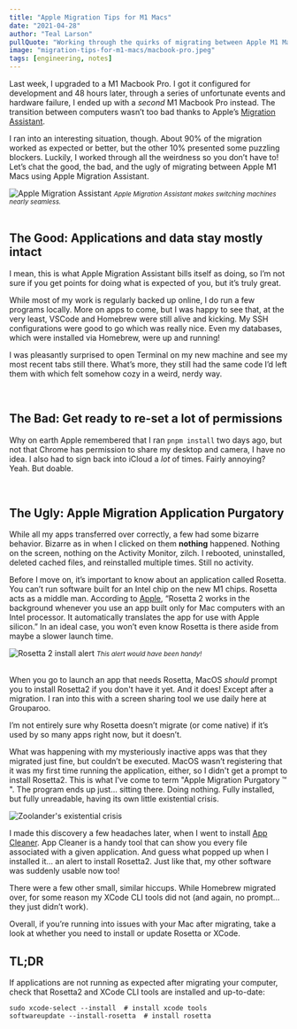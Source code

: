 ```yaml
---
title: "Apple Migration Tips for M1 Macs"
date: "2021-04-28"
author: "Teal Larson"
pullQuote: "Working through the quirks of migrating between Apple M1 Macs."
image: "migration-tips-for-m1-macs/macbook-pro.jpeg"
tags: [engineering, notes]
---
```


Last week, I upgraded to a M1 Macbook Pro. I got it configured for development and 48 hours later, through a series of unfortunate events and hardware failure, I ended up with a _second_ M1 Macbook Pro instead. The transition between computers wasn’t too bad thanks to Apple’s [Migration Assistant](https://support.apple.com/en-us/HT204350).

I ran into an interesting situation, though. About 90% of the migration worked as expected or better, but the other 10% presented some puzzling blockers. Luckily, I worked through all the weirdness so you don’t have to! Let’s chat the good, the bad, and the ugly of migrating between Apple M1 Macs using Apple Migration Assistant.

<Image
  centered
  alt="Apple Migration Assistant"
  src="migration-tips-for-m1-macs/macos-big-sur-migration-assistant-transfer-from-mac.jpeg"
  width={600}
  height={450}
/>
<small>
  <i>Apple Migration Assistant makes switching machines nearly seamless.</i>
</small>
<br />
<br />

## The Good: Applications and data stay mostly intact

I mean, this is what Apple Migration Assistant bills itself as doing, so I’m not sure if you get points for doing what is expected of you, but it’s truly great.

While most of my work is regularly backed up online, I do run a few programs locally. More on apps to come, but I was happy to see that, at the very least, VSCode and Homebrew were still alive and kicking. My SSH configurations were good to go which was really nice. Even my databases, which were installed via Homebrew, were up and running!

I was pleasantly surprised to open Terminal on my new machine and see my most recent tabs still there. What’s more, they still had the same code I’d left them with which felt somehow cozy in a weird, nerdy way.

<br />

## The Bad: Get ready to re-set a lot of permissions

Why on earth Apple remembered that I ran `pnpm install` two days ago, but not that Chrome has permission to share my desktop and camera, I have no idea. I also had to sign back into iCloud a <i>lot</i> of times. Fairly annoying? Yeah. But doable.

<br />

## The Ugly: Apple Migration Application Purgatory

While all my apps transferred over correctly, a few had some bizarre behavior. Bizarre as in when I clicked on them **nothing** happened. Nothing on the screen, nothing on the Activity Monitor, zilch. I rebooted, uninstalled, deleted cached files, and reinstalled multiple times. Still no activity.

Before I move on, it’s important to know about an application called Rosetta. You can’t run software built for an Intel chip on the new M1 chips. Rosetta acts as a middle man. According to [Apple](https://support.apple.com/en-us/HT211861), “Rosetta 2 works in the background whenever you use an app built only for Mac computers with an Intel processor. It automatically translates the app for use with Apple silicon.” In an ideal case, you won’t even know Rosetta is there aside from maybe a slower launch time.

<Image
  centered
  source="https://cdn.osxdaily.com/wp-content/uploads/2020/11/install-rosetta-on-apple-silicon-mac.jpg"
  alt="Rosetta 2 install alert"
  src="migration-tips-for-m1-macs/install-rosetta.jpeg"
  width={600}
  height={295}
/>
<small>
  <i>This alert would have been handy!</i>
</small>
<br />
<br />

When you go to launch an app that needs Rosetta, MacOS <i>should</i> prompt you to install Rosetta2 if you don't have it yet. And it does! Except after a migration. I ran into this with a screen sharing tool we use daily here at Grouparoo.

I’m not entirely sure why Rosetta doesn’t migrate (or come native) if it’s used by so many apps right now, but it doesn’t.

What was happening with my mysteriously inactive apps was that they migrated just fine, but couldn’t be executed. MacOS wasn’t registering that it was my first time running the application, either, so I didn't get a prompt to install Rosetta2. This is what I’ve come to term "Apple Migration Purgatory ™ ". The program ends up just… sitting there. Doing nothing. Fully installed, but fully unreadable, having its own little existential crisis.

<Image
  centered
  source="https://media.giphy.com/media/1I6HRxR7pQojS/giphy.gif"
  alt="Zoolander's existential crisis"
  src="migration-tips-for-m1-macs/zoolander.gif"
  width={342}
  height={128}
/>

I made this discovery a few headaches later, when I went to install [App Cleaner](https://freemacsoft.net/appcleaner/). App Cleaner is a handy tool that can show you every file associated with a given application. And guess what popped up when I installed it… an alert to install Rosetta2. Just like that, my other software was suddenly usable now too!

There were a few other small, similar hiccups. While Homebrew migrated over, for some reason my XCode CLI tools did not (and again, no prompt… they just didn’t work).

Overall, if you’re running into issues with your Mac after migrating, take a look at whether you need to install or update Rosetta or XCode.

## TL;DR

If applications are not running as expected after migrating your computer, check that Rosetta2 and XCode CLI tools are installed and up-to-date:

```
sudo xcode-select --install  # install xcode tools
softwareupdate --install-rosetta  # install rosetta
```
